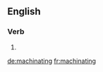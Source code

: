 ==English==

===Verb===
{{head|en}}

# {{present participle of|machinate|lang=en}}

[[de:machinating]]
[[fr:machinating]]